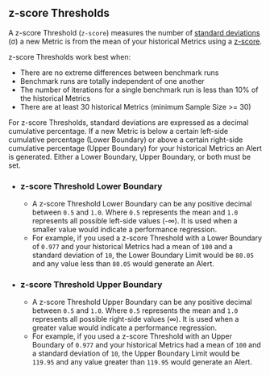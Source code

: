 ## z-score Thresholds

A z-score Threshold (`z-score`) measures the number of [standard deviations](https://en.wikipedia.org/wiki/Standard_deviation) (σ)
a new Metric is from the mean of your historical Metrics using a [z-score](https://en.wikipedia.org/wiki/Standard_score).

z-score Thresholds work best when:
- There are no extreme differences between benchmark runs
- Benchmark runs are totally independent of one another
- The number of iterations for a single benchmark run is less than 10% of the historical Metrics
- There are at least 30 historical Metrics (minimum Sample Size >= 30)

For z-score Thresholds, standard deviations are expressed as a decimal cumulative percentage.
If a new Metric is below a certain left-side cumulative percentage (Lower Boundary)
or above a certain right-side cumulative percentage (Upper Boundary) for your historical Metrics an Alert is generated.
Either a Lower Boundary, Upper Boundary, or both must be set.

- ### z-score Threshold Lower Boundary
  - A z-score Threshold Lower Boundary can be any positive decimal between `0.5` and `1.0`.
Where `0.5` represents the mean and `1.0` represents all possible left-side values (-∞).
It is used when a smaller value would indicate a performance regression.
  - For example, if you used a z-score Threshold with a Lower Boundary of `0.977`
and your historical Metrics had a mean of `100` and a standard deviation of `10`,
the Lower Boundary Limit would be `80.05` and
any value less than `80.05` would generate an Alert.
- ### z-score Threshold Upper Boundary
  - A z-score Threshold Upper Boundary can be any positive decimal between `0.5` and `1.0`.
Where `0.5` represents the mean and `1.0` represents all possible right-side values (∞).
It is used when a greater value would indicate a performance regression.
  - For example, if you used a z-score Threshold with an Upper Boundary of `0.977`
and your historical Metrics had a mean of `100` and a standard deviation of `10`,
the Upper Boundary Limit would be `119.95` and
any value greater than `119.95` would generate an Alert.
